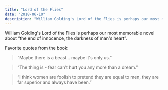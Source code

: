 ```yaml
---
title: "Lord of the Flies"
date: "2018-06-10"
description: "William Golding's Lord of the Flies is perhaps our most memorable novel about 'the end of innocence, the darkness of man's heart'."
---
```


William Golding's Lord of the Flies is perhaps our most memorable novel about “the end of innocence, the darkness of man's heart”.

Favorite quotes from the book:

> “Maybe there is a beast… maybe it's only us.”

> “The thing is - fear can't hurt you any more than a dream.”

> “I think women are foolish to pretend they are equal to men, they are far superior and always have been.”

